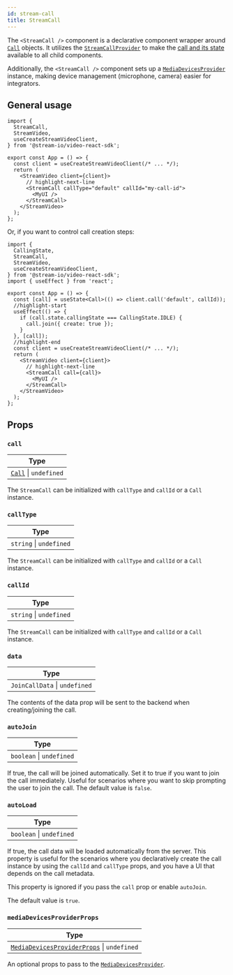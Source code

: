 ```yaml
---
id: stream-call
title: StreamCall
---
```


The `<StreamCall />` component is a declarative component wrapper around [`Call`](../../../call-engine/Call) objects. It utilizes the [`StreamCallProvider`](../../../call-engine/hooks-and-contexts/#streamcallprovider) to make the [call and its state](../../../guides/call-and-participant-state) available to all child components.

Additionally, the `<StreamCall />` component sets up a [`MediaDevicesProvider`](../../../guides/camera-and-microphone) instance, making device management (microphone, camera) easier for integrators.

## General usage

```tsx
import {
  StreamCall,
  StreamVideo,
  useCreateStreamVideoClient,
} from '@stream-io/video-react-sdk';

export const App = () => {
  const client = useCreateStreamVideoClient(/* ... */);
  return (
    <StreamVideo client={client}>
      // highlight-next-line
      <StreamCall callType="default" callId="my-call-id">
        <MyUI />
      </StreamCall>
    </StreamVideo>
  );
};
```

Or, if you want to control call creation steps:

```tsx
import {
  CallingState,
  StreamCall,
  StreamVideo,
  useCreateStreamVideoClient,
} from '@stream-io/video-react-sdk';
import { useEffect } from 'react';

export const App = () => {
  const [call] = useState<Call>(() => client.call('default', callId));
  //highlight-start
  useEffect(() => {
    if (call.state.callingState === CallingState.IDLE) {
      call.join({ create: true });
    }
  }, [call]);
  //highlight-end
  const client = useCreateStreamVideoClient(/* ... */);
  return (
    <StreamVideo client={client}>
      // highlight-next-line
      <StreamCall call={call}>
        <MyUI />
      </StreamCall>
    </StreamVideo>
  );
};
```

## Props

### `call`

| Type                                                   |
| ------------------------------------------------------ |
| [`Call`](<(../../../call-engine/Call)>) \| `undefined` |

The `StreamCall` can be initialized with `callType` and `callId` or a `Call` instance.

### `callType`

| Type                    |
| ----------------------- |
| `string` \| `undefined` |

The `StreamCall` can be initialized with `callType` and `callId` or a `Call` instance.

### `callId`

| Type                    |
| ----------------------- |
| `string` \| `undefined` |

The `StreamCall` can be initialized with `callType` and `callId` or a `Call` instance.

### `data`

| Type                          |
| ----------------------------- |
| `JoinCallData` \| `undefined` |

The contents of the data prop will be sent to the backend when creating/joining the call.

### `autoJoin`

| Type                     |
| ------------------------ |
| `boolean` \| `undefined` |

If true, the call will be joined automatically. Set it to true if you want to join the call immediately. Useful for scenarios where you want to skip prompting the user to join the call. The default value is `false`.

### `autoLoad`

| Type                     |
| ------------------------ |
| `boolean` \| `undefined` |

If true, the call data will be loaded automatically from the server. This property is useful for the scenarios where you declaratively create the call instance by using the `callId` and `callType` props, and you have a UI that depends on the call metadata.

This property is ignored if you pass the `call` prop or enable `autoJoin`.

The default value is `true`.

### `mediaDevicesProviderProps`

| Type                                                                                                             |
| ---------------------------------------------------------------------------------------------------------------- |
| [`MediaDevicesProviderProps`](../../../call-engine/hooks-and-contexts/#mediadevicesproviderprops) \| `undefined` |

An optional props to pass to the [`MediaDevicesProvider`](../../../guides/camera-and-microphone).
